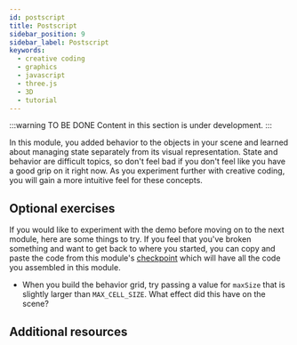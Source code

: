 ```yaml
---
id: postscript
title: Postscript
sidebar_position: 9
sidebar_label: Postscript
keywords:
  - creative coding
  - graphics
  - javascript
  - three.js
  - 3D
  - tutorial
---
```


:::warning TO BE DONE
Content in this section is under development.
:::

In this module, you added behavior to the objects in your scene and learned about managing state separately from its visual representation. State and behavior are difficult topics, so don't feel bad if you don't feel like you have a good grip on it right now. As you experiment further with creative coding, you will gain a more intuitive feel for these concepts.

## Optional exercises

If you would like to experiment with the demo before moving on to the next module, here are some things to try. If you feel that you've broken something and want to get back to where you started, you can copy and paste the code from this
module's [checkpoint][CHECKPOINT] which will have all the code you assembled in this module.

* When you build the behavior grid, try passing a value for `maxSize` that is slightly larger than `MAX_CELL_SIZE`. What effect did this have on the scene?

## Additional resources

[CHECKPOINT]: ./checkpoint.mdx
